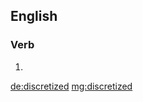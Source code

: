 ==English==

===Verb===
{{head|en}}

# {{en-past of|discretize}}

[[de:discretized]]
[[mg:discretized]]